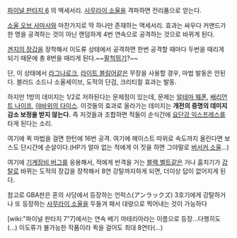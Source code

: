 [[파이널 판타지 6]] 의 액세서리. [[사무라이 소울]]을 격파하면 전리품으로 얻는다.

[[소울 오브 사마사]]와 마찬가지로 딱 하나만 존재하는 액세서리. 효과는 싸우다 커맨드가 한 명을 공격하는 것이 아닌 랜덤하게 4번 연속으로 공격하는 것으로 바뀌게 된다.

[[겐지의 장갑]]을 장착해서 이도류 상태에서 공격하면 한번 공격할 때마다 두번을 때리게 되기 때문에 총 8번을 때리게 된다.~~[[팔척뛰기]]?~~

단, 이 상태에서 [[라그나로크]], [[라이트 블링어]]같은 무장을 사용할 경우, 마법 발동은 안된다. 블러드 소드나 소울세이브, 도적의 단검, 크리티컬 효과는 발동.

하지만 1방의 데미지는 1/2로 저하된다는 문제점이 있는데, 문제는 [[알테마 웨폰]], [[배리언트 나이프]], [[야바위의 다이스]]. 이것들의 효과로 올라가는 데미지는 '''개전의 증명의 데미지 감소 보정을 받지 않는다.''' 즉 저것들과 조합하면 적들이 순식간에 [[요단강 익스프레스]]를 타게 된다는 소리.

여기에 퀵 마법을 걸면 한턴에 16번 공격. 여기에 헤이스트 따위로 속도까지 올린다면 보스도 단시간에 순살이다.(HP가 얼마 없는 적에게 이 짓을 하면 그야말로 [[버서커 소울]]...) 

여기에 [[기계장비 버그]]를 응용해서, 적에게 반격을 거는 [[블랙 벨트]]같은 거나 훔치기가 [[강탈]]로 바뀌는 도적의 장갑을 장착해서 8연 강탈까지하게 되면, 더이상 답이 없어지게 된다. 

참고로 GBA판은 혼의 사당에서 등장하는 언럭스(アンラックズ) 3호기에게 강탈하거나 또 등장하는 [[사무라이 소울]]을 두들겨 패서 대량으로 찍어내는 것이 가능하다

[wiki:"파이널 판타지 7"7]에서는 연속 베기 마테리아라는 이름으로 등장...다행히도(...) 이도류가 불가능한 작품이라 퀵을 걸어도 최대 8연타(...)
